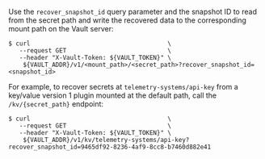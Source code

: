 Use the `recover_snapshot_id` query parameter and the snapshot ID to read from
the secret path and write the recovered data to the corresponding mount path on
the Vault server:

```shell-session
$ curl                                      \
   --request GET                            \
   --header "X-Vault-Token: ${VAULT_TOKEN}" \
    ${VAULT_ADDR}/v1/<mount_path>/<secret_path>?recover_snapshot_id=<snapshot_id>
```

For example, to recover secrets at `telemetry-systems/api-key` from a key/value
version 1 plugin mounted at the default path, call the `/kv/{secret_path}` endpoint:

<CodeBlockConfig hideClipboard>

```shell-session
$ curl                                      \
   --request GET                            \
   --header "X-Vault-Token: ${VAULT_TOKEN}" \
    ${VAULT_ADDR}/v1/kv/telemetry-systems/api-key?recover_snapshot_id=9465df92-8236-4af9-8cc8-b7460d882e41
```

</CodeBlockConfig>
